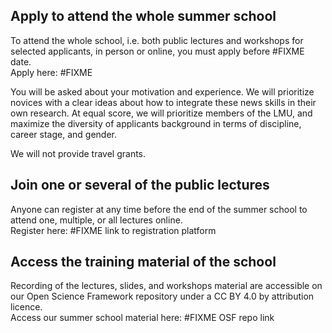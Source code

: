 ## Apply to attend the whole summer school
To attend the whole school, i.e. both public lectures and workshops for selected applicants, in person or online, you must apply before #FIXME date.  
Apply here: #FIXME

You will be asked about your motivation and experience. We will prioritize novices with a clear ideas about how to integrate these news skills in their own research. 
At equal score, we will prioritize members of the LMU, and maximize the diversity of applicants background in terms of discipline, career stage, and gender.

We will not provide travel grants.


## Join one or several of the public lectures
Anyone can register at any time before the end of the summer school to attend one, multiple, or all lectures online.  
Register here: #FIXME link to registration platform


## Access the training material of the school
Recording of the lectures, slides, and workshops material are accessible on our Open Science Framework repository under a CC BY 4.0 by attribution licence.  
Access our summer school material here: #FIXME OSF repo link
